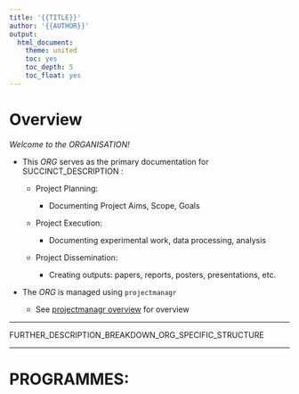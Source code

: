 ```yaml
---
title: '{{TITLE}}'
author: '{{AUTHOR}}'
output:
  html_document:
    theme: united
    toc: yes
    toc_depth: 5
    toc_float: yes
---
```




# Overview


*Welcome to the _ORGANISATION_!*


* This _ORG_ serves as the primary documentation for SUCCINCT_DESCRIPTION :

    + Project Planning:
      
        - Documenting Project Aims, Scope, Goals
    
    + Project Execution:
    
        - Documenting experimental work, data processing, analysis
        
    + Project Dissemination:
    
        - Creating outputs: papers, reports, posters, presentations, etc.


* The _ORG_ is managed using `projectmanagr`
            
    + See [projectmanagr overview](docs/projectmanagr_overview.Rmd) for overview


---


FURTHER_DESCRIPTION_BREAKDOWN_ORG_SPECIFIC_STRUCTURE


----



# PROGRAMMES:



